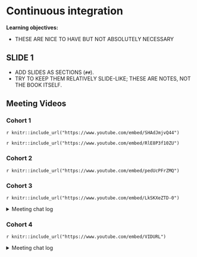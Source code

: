 # Continuous integration

**Learning objectives:**

- THESE ARE NICE TO HAVE BUT NOT ABSOLUTELY NECESSARY

## SLIDE 1

- ADD SLIDES AS SECTIONS (`##`).
- TRY TO KEEP THEM RELATIVELY SLIDE-LIKE; THESE ARE NOTES, NOT THE BOOK ITSELF.

## Meeting Videos

### Cohort 1

`r knitr::include_url("https://www.youtube.com/embed/SHAdJmjvQ44")`

`r knitr::include_url("https://www.youtube.com/embed/RlE8P3f10ZU")`


### Cohort 2

`r knitr::include_url("https://www.youtube.com/embed/pedUcPFrZMQ")`


### Cohort 3

`r knitr::include_url("https://www.youtube.com/embed/LkSKXeZTD-0")`

<details>
<summary> Meeting chat log </summary>

```
00:29:06	Ryan Metcalf:	https://blog.jdriven.com/2020/10/automating-hosting-revealjs-slides-on-gitlab/
00:53:57	Arun Chavan:	https://rstudio.github.io/distill/website.html
00:55:46	Brendan Lam:	Cool! I didn’t even remember what's on my repo
01:05:13	Brendan Lam:	As someone who didn't know what Docker is, this was very informative. thanks, Ryan!
```
</details>


### Cohort 4

`r knitr::include_url("https://www.youtube.com/embed/VIDURL")`

<details>
<summary> Meeting chat log </summary>

```
LOG
```
</details>
